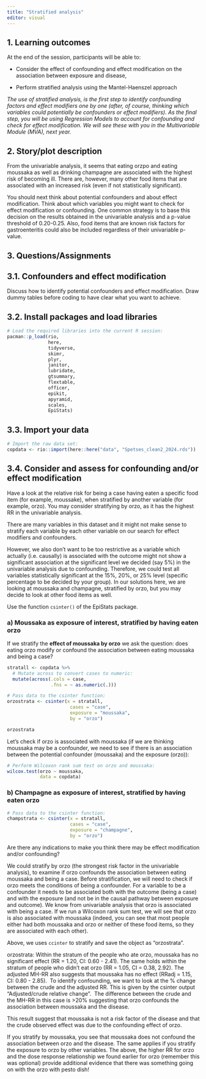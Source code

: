 ```yaml
---
title: "Stratified analysis"
editor: visual
---
```


## 1. Learning outcomes

At the end of the session, participants will be able to:

-   Consider the effect of confounding and effect modification on the association between exposure and disease,

-   Perform stratified analysis using the Mantel-Haenszel approach

*The use of stratified analysis, is the first step to identify confounding factors and effect modifiers one by one (after, of course, thinking which variables could potentially be confounders or effect modifiers). As the final step, you will be using Regression Models to account for confounding and check for effect modification. We will see these with you in the Multivariable Module (MVA), next year.*

## 2. Story/plot description

From the univariable analysis, it seems that eating orzpo and eating moussaka as well as drinking champagne are associated with the highest risk of becoming ill. There are, however, many other food items that are associated with an increased risk (even if not statistically significant).

You should next think about potential confounders and about effect modification. Think about which variables you might want to check for effect modification or confounding. One common strategy is to base this decision on the results obtained in the univariable analysis and a p-value threshold of 0.20-0.25. Also, food items that are known risk factors for gastroenteritis could also be included regardless of their univariable p-value.

## 3. Questions/Assignments

## 3.1. Confounders and effect modification

Discuss how to identify potential confounders and effect modification. Draw dummy tables before coding to have clear what you want to achieve.

## 3.2. Install packages and load libraries

```r
# Load the required libraries into the current R session:
pacman::p_load(rio, 
               here, 
               tidyverse, 
               skimr,
               plyr,
               janitor,
               lubridate,
               gtsummary, 
               flextable,
               officer,
               epikit, 
               apyramid, 
               scales,
               EpiStats)
```

## 3.3. Import your data

```r
# Import the raw data set: 
copdata <- rio::import(here::here("data", "Spetses_clean2_2024.rds"))
```

## 3.4. Consider and assess for confounding and/or effect modification

Have a look at the relative risk for being a case having eaten a specific food item (for example, moussake), when stratified by another variable (for example, orzo). You may consider stratifying by orzo, as it has the highest RR in the univariable analysis.

There are many variables in this dataset and it might not make sense to stratify each variable by each other variable on our search for effect modifiers and confounders.

However, we also don't want to be too restrictive as a variable which actually (i.e. causally) is associated with the outcome might not show a significant association at the significant level we decided (say 5%) in the univariable analysis due to confounding. Therefore, we could test all variables statistically significant at the 15%, 20%, or 25% level (specific percentage to be decided by your group). In our solutions here, we are looking at moussaka and champagne, stratified by orzo, but you may decide to look at other food items as well.

::: {.callout-tip title="Need a little bit of help?" collapse="true"}
Use the function `csinter()` of the EpiStats package.
:::

### a) Moussaka as exposure of interest, stratified by having eaten orzo

If we stratify the **effect of moussaka by orzo** we ask the question: does eating orzo modify or confound the association between eating moussaka and being a case?

```r
stratall <- copdata %>% 
  # Mutate across to convert cases to numeric:
  mutate(across(.cols = case, 
                .fns = ~ as.numeric(.)))

# Pass data to the csinter function:
orzostrata <- csinter(x = stratall, 
                       cases = "case", 
                       exposure = "moussaka", 
                       by = "orzo")

orzostrata
```

Let's check if orzo is associated with moussaka (if we are thinking moussaka may be a confounder, we need to see if there is an association between the potential confounder (moussaka) and the exposure (orzo)):

```r
# Perform Wilcoxon rank sum test on orzo and moussaka:
wilcox.test(orzo ~ moussaka, 
            data = copdata)
```

### b) Champagne as exposure of interest, stratified by having eaten orzo

```r
# Pass data to the csinter function:
champstrata <- csinter(x = stratall, 
                       cases = "case", 
                       exposure = "champagne", 
                       by = "orzo")
```

::: {.callout-warning title="Let's stop and... think!" collapse="true"}
Are there any indications to make you think there may be effect modification and/or confounding?
:::

We could stratify by orzo (the strongest risk factor in the univariable analysis), to examine if orzo confounds the association between eating moussaka and being a case. Before stratification, we will need to check if orzo meets the conditions of being a confounder. For a variable to be a confounder it needs to be associated both with the outcome (being a case) and with the exposure (and not be in the causal pathway between exposure and outcome). We know from univariable analysis that orzo is associated with being a case. If we run a Wilcoxon rank sum test, we will see that orzo is also associated with moussaka (indeed, you can see that most people either had both moussaka and orzo or neither of these food items, so they are associated with each other).

Above, we uses `ccinter` to stratify and save the object as "orzostrata".

orzostrata: Within the stratum of the people who ate orzo, moussaka has no significant effect (RR = 1.20, CI: 0.60 - 2.41). The same holds within the stratum of people who didn't eat orzo (RR = 1.05, CI = 0.38, 2.92). The adjusted MH-RR also suggests that moussaka has no effect (RRadj = 1.15, CI: 0.80 - 2.85).  To identify confounding, we want to look at the % change between the crude and the adjusted RR. This is given by the csinter output "Adjusted/crude relative change".  The difference between the crude and the MH-RR in this case is \>20% suggesting that orzo confounds the association between moussaka and the disease.

This result suggest that moussaka is not a risk factor of the disease and that the crude observed effect was due to the confounding effect of orzo.

If you stratify by moussaka, you see that moussaka does not confound the association between orzo and the disease. The same applies if you stratify the exposure to orzo by other variables. The above, the higher RR for orzo and the dose response relationship we found earlier for orzo (remember this was optional) provide additional evidence that there was something going on with the orzo with pesto dish!
